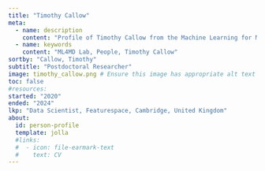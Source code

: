 ```yaml
---
title: "Timothy Callow"
meta:
  - name: description
    content: "Profile of Timothy Callow from the Machine Learning for Materials Design (ML4MD) Lab."
  - name: keywords
    content: "ML4MD Lab, People, Timothy Callow"
sortby: "Callow, Timothy"
subtitle: "Postdoctoral Researcher"
image: timothy_callow.png # Ensure this image has appropriate alt text if used directly in content
toc: false
#resources: 
started: "2020"
ended: "2024"
lkp: "Data Scientist, Featurespace, Cambridge, United Kingdom"
about:
  id: person-profile
  template: jolla
  #links:
  #  - icon: file-earmark-text
  #    text: CV
---
```


:::{#person-profile}
:::

<!---
## Biography
## Experience
## Education
-->
